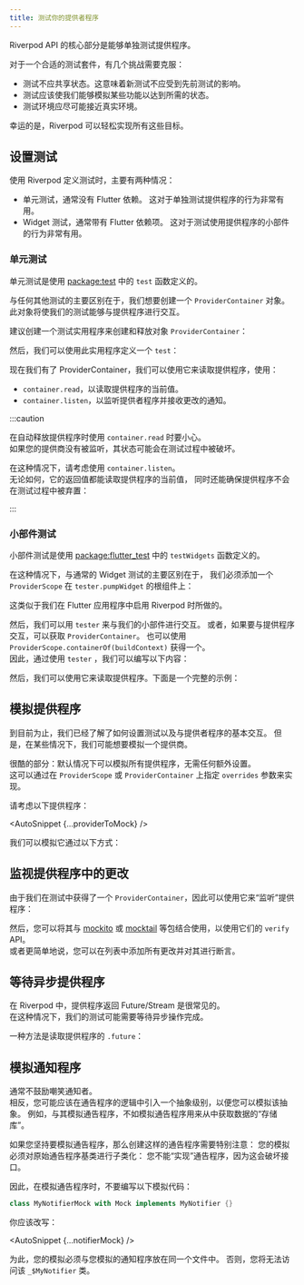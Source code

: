 ```yaml
---
title: 测试你的提供者程序
---
```



<!---
A core part of the Riverpod API is the ability to test your providers in isolation.
-->
Riverpod API 的核心部分是能够单独测试提供程序。

<!---
For a proper test suite, there are a few challenges to overcome:
-->
对于一个合适的测试套件，有几个挑战需要克服：

<!---
- Tests should not share state. This means that new tests should
  not be affected by the previous tests.
- Tests should give us the ability to mock certain functionalities
  to achieve the desired state.
- The test environment should be as close as possible to the real
  environment.
-->
- 测试不应共享状态。这意味着新测试不应受到先前测试的影响。
- 测试应该使我们能够模拟某些功能以达到所需的状态。
- 测试环境应尽可能接近真实环境。

<!---
Fortunately, Riverpod makes it easy to achieve all of these goals.
-->
幸运的是，Riverpod 可以轻松实现所有这些目标。

<!---
## Setting up a test
-->
## 设置测试

<!---
When defining a test with Riverpod, there are two main scenarios:
-->
使用 Riverpod 定义测试时，主要有两种情况：

<!---
- Unit tests, usually with no Flutter dependency.
  This can be useful for testing the behavior of a provider in isolation.
- Widget tests, usually with a Flutter dependency.
  This can be useful for testing the behavior of a widget that uses a provider.
-->
- 单元测试，通常没有 Flutter 依赖。
  这对于单独测试提供程序的行为非常有用。
- Widget 测试，通常带有 Flutter 依赖项。
  这对于测试使用提供程序的小部件的行为非常有用。

<!---
### Unit tests
-->
### 单元测试

<!---
Unit tests are defined using the `test` function from [package:test](https://pub.dev/packages/test).
-->
单元测试是使用 [package:test](https://pub.dev/packages/test) 中的 `test` 函数定义的。

<!---
The main difference with any other test is that we will want to create
a `ProviderContainer` object. This object will enable our test to interact
with providers.
-->
与任何其他测试的主要区别在于，我们想要创建一个 `ProviderContainer` 对象。
此对象将使我们的测试能够与提供程序进行交互。

<!---
It encouraged to make a testing utility for both creating and disposing
of a `ProviderContainer` object:
-->
建议创建一个测试实用程序来创建和释放对象 `ProviderContainer`：

<AutoSnippet raw={createContainer} />

<!---
Then, we can define a `test` using this utility:
-->
然后，我们可以使用此实用程序定义一个 `test`：

<AutoSnippet raw={unitTest} />

<!---
Now that we have a ProviderContainer, we can use it to read providers using:
-->
现在我们有了 ProviderContainer，我们可以使用它来读取提供程序，使用：

<!---
- `container.read`, to read the current value of a provider.
- `container.listen`, to listen to a provider and be notified of changes.
-->
- `container.read`，以读取提供程序的当前值。
- `container.listen`，以监听提供者程序并接收更改的通知。

:::caution
<!---
Be careful when using `container.read` when providers are automatically disposed.  
If your provider is not listened to, chances are that its state will get destroyed
in the middle of your test.
-->
在自动释放提供程序时使用 `container.read` 时要小心。  
如果您的提供商没有被监听，其状态可能会在测试过程中被破坏。

<!---
In that case, consider using `container.listen`.  
Its return value enables reading the current value of provider anyway,
but will also ensure that the provider is not disposed in the middle of your test:
-->
在这种情况下，请考虑使用 `container.listen`。  
无论如何，它的返回值都能读取提供程序的当前值，
同时还能确保提供程序不会在测试过程中被弃置：

<AutoSnippet raw={autoDisposeListen} />
:::

<!---
### Widget tests
-->
### 小部件测试

<!---
Widget tests are defined using the `testWidgets` function from [package:flutter_test](https://pub.dev/packages/flutter_test).
-->
小部件测试是使用 [package:flutter_test](https://pub.dev/packages/flutter_test) 中的 `testWidgets` 函数定义的。

<!---
In this case, the main difference with usual Widget tests is that we must add
a `ProviderScope` widget at the root of `tester.pumpWidget`:
-->
在这种情况下，与通常的 Widget 测试的主要区别在于，
我们必须添加一个 `ProviderScope` 在 `tester.pumpWidget` 的根组件上：

<AutoSnippet raw={widgetTest} />

<!---
This is similar to what we do when we enable Riverpod in our Flutter app.
-->
这类似于我们在 Flutter 应用程序中启用 Riverpod 时所做的。

<!---
Then, we can use `tester` to interact with our widget.
Alternatively if you want to interact with providers, you can obtain
a `ProviderContainer`.
One can be obtained using `ProviderScope.containerOf(buildContext)`.  
By using `tester`, we can therefore write the following:
-->
然后，我们可以用 `tester` 来与我们的小部件进行交互。
或者，如果要与提供程序交互，可以获取 `ProviderContainer`。
也可以使用 `ProviderScope.containerOf(buildContext)` 获得一个。  
因此，通过使用 `tester` ，我们可以编写以下内容：

<AutoSnippet raw={widgetContainerOf} />

<!---
We can then use it to read providers. Here's a full example:
-->
然后，我们可以使用它来读取提供程序。下面是一个完整的示例：

<AutoSnippet raw={fullWidgetTest} />

<!---
## Mocking providers
-->
## 模拟提供程序

<!---
So far, we've seen how to set up a test and basic interactions with providers.
However, in some cases, we may want to mock a provider.
-->
到目前为止，我们已经了解了如何设置测试以及与提供者程序的基本交互。
但是，在某些情况下，我们可能想要模拟一个提供商。

<!---
The cool part: All providers can be mocked by default, without any additional setup.  
This is possible by specifying the `overrides` parameter on either
`ProviderScope` or `ProviderContainer`.
-->
很酷的部分：默认情况下可以模拟所有提供程序，无需任何额外设置。  
这可以通过在 `ProviderScope` 或 `ProviderContainer` 上指定 `overrides` 参数来实现。

<!---
Consider the following provider:
-->
请考虑以下提供程序：

<AutoSnippet {...providerToMock} />

<!---
We can mock it using:
-->
我们可以模拟它通过以下方式：

<AutoSnippet raw={mockProvider} />

<!---
## Spying on changes in a provider
-->
## 监视提供程序中的更改

<!---
Since we obtained a `ProviderContainer` in our tests, it is possible to
use it to "listen" to a provider:
-->
由于我们在测试中获得了一个 `ProviderContainer`，因此可以使用它来“监听”提供程序：

<AutoSnippet raw={listenProvider} />

<!---
You can then combine this with packages such as [mockito](https://pub.dev/packages/mockito)
or [mocktail](https://pub.dev/packages/mocktail) to use their `verify` API.  
Or more simply, you can add all changes in a list and assert on it.
-->
然后，您可以将其与 [mockito](https://pub.dev/packages/mockito)
或 [mocktail](https://pub.dev/packages/mocktail) 等包结合使用，以使用它们的 `verify` API。  
或者更简单地说，您可以在列表中添加所有更改并对其进行断言。

<!---
## Awaiting asynchronous providers
-->
## 等待异步提供程序

<!---
In Riverpod, it is very common for providers to return a Future/Stream.  
In that case, chances are that our tests need to await for that asynchronous operation
to be completed.
-->
在 Riverpod 中，提供程序返回 Future/Stream 是很常见的。  
在这种情况下，我们的测试可能需要等待异步操作完成。

<!---
One way to do so is to read the `.future` of a provider:
-->
一种方法是读取提供程序的 `.future`： 

<AutoSnippet raw={awaitFuture} />

<!---
## Mocking Notifiers
-->
## 模拟通知程序

<!---
It is generally discouraged to mock Notifiers.  
Instead, you should likely introduce a level of abstraction in the logic of your
Notifier, such that you can mock that abstraction.
For instance, rather than mocking a Notifier, you could mock a "repository"
that the Notifier uses to fetch data from.
-->
通常不鼓励嘲笑通知者。  
相反，您可能应该在通告程序的逻辑中引入一个抽象级别，以便您可以模拟该抽象。
例如，与其模拟通告程序，不如模拟通告程序用来从中获取数据的“存储库”。

<!---
If you insist on mocking a Notifier, there is a special consideration
to create such a mock: Your mock must subclass the original Notifier
base class: You cannot "implement" Notifier, as this would break the interface.
-->
如果您坚持要模拟通告程序，那么创建这样的通告程序需要特别注意：
您的模拟必须对原始通告程序基类进行子类化：
您不能“实现”通告程序，因为这会破坏接口。

<!---
As such, when mocking a Notifier, instead of writing the following mockito code:
-->
因此，在模拟通告程序时，不要编写以下模拟代码：

```dart
class MyNotifierMock with Mock implements MyNotifier {}
```

<!---
You should instead write:
-->
你应该改写：

<AutoSnippet {...notifierMock} />

<When codegen={true}>

<!---
For this to work, your mock will have to be placed in the same file as the
Notifier you are mocking. Otherwise you would not have access to the `_$MyNotifier` class.
-->
为此，您的模拟必须与您模拟的通知程序放在同一个文件中。
否则，您将无法访问该 `_$MyNotifier` 类。

</When>
